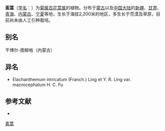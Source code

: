 {{Speciesbox
| name = 紊蒿
| status = 
| status_system = 
| image = 
| genus = Stilpnolepis
| species = intricatum
| authority = (Franch.) Ling et Y. R. Ling
}}

'''紊蒿'''（[[学名|学名]]：{{lang|la|''Stilpnolepis intricatum''}}）为[[菊属|菊属]][[百花蒿属|百花蒿属]]的植物。分布于[[蒙古|蒙古]]以及[[中国大陆|中国大陆]]的[[新疆|新疆]]、[[甘肃|甘肃]]、[[青海|青海]]、[[内蒙古|内蒙古]]、[[宁夏|宁夏]]等地，生长于海拔2,200米的地区，多生长于荒漠及草原，目前尚未由人工引种栽培。

== 别名 ==
干博尔-图柳格（内蒙古）

== 异名 ==
* Elachanthemum intricatum (Franch.) Ling et Y. R. Ling var. macrocephalum H. C. Fu

== 参考文献 ==
<div class="references-small">
* {{cite web| url =http://www.bioinfo.cn/db05/KmzwSpecies.php?action=view&id=4750| title =紊蒿| work =《中国高等植物数据库全库》| publisher =中国科学院微生物研究所| author =昆明植物研究所| accessdate =2009-02-25| deadurl =yes| archiveurl =https://web.archive.org/web/20160305015758/http://www.bioinfo.cn/db05/KmzwSpecies.php?action=view&id=4750| archivedate =2016-03-05}}
</div>

[[Category:百花蒿属|紊蒿]]


{{植物小作品}}